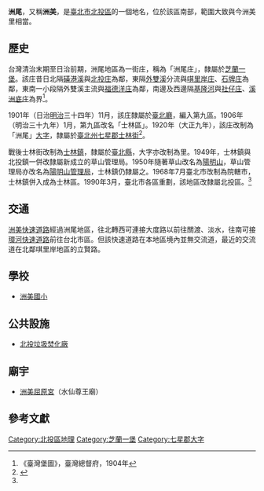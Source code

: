 {{noteTA
|1 = zh-cn:庄; zh-hk:庄; zh-tw:庄;
}}
'''洲尾'''，又稱'''洲美'''，是[[臺北市|臺北市]][[北投區|北投區]]的一個地名，位於該區南部，範圍大致與今洲美里相當。

==歷史==
台灣清治末期至日治前期，洲尾地區為一街庄，稱為「洲尾庄」，隸屬於[[芝蘭一堡|芝蘭一堡]]。該庄昔日北隔[[磺港溪|磺港溪]]與[[北投_(大字)|北投庄]]為鄰，東隔[[外雙溪|外雙溪]]分流與[[唭里岸庄|唭里岸庄]]、[[石牌庄|石牌庄]]為鄰，東南一小段隔外雙溪主流與[[福德洋庄|福德洋庄]]為鄰，南邊及西邊隔[[基隆河|基隆河]]與[[社子_(臺北市大字)|社仔庄]]、[[溪洲底庄|溪洲底庄]]為界<ref>《臺灣堡圖》，臺灣總督府，1904年</ref>。

1901年（日治[[明治|明治]]三十四年）11月，該庄隸屬於[[臺北廳|臺北廳]]，編入第九區。1906年（明治三十九年）1月，第九區改名「士林區」。1920年（大正九年），該庄改制為「洲尾」[[大字|大字]]，隸屬於[[臺北州|臺北州]][[七星郡|七星郡]][[士林街|士林街]]<ref name="地圖會說話">{{Cite web |url=http://mapstalk.blogspot.tw/2010/10/1901-2010.html |title=《臺北市沿革 1901-2010》，地圖會說話網站 |accessdate=2016-07-25 |archive-date=2016-08-16 |archive-url=https://web.archive.org/web/20160816203231/http://mapstalk.blogspot.tw/2010/10/1901-2010.html |dead-url=no }}</ref>。

戰後士林街改制為[[士林鎮|士林鎮]]，隸屬於[[臺北縣|臺北縣]]，大字亦改制為里。1949年，士林鎮與北投鎮一併改隸屬新成立的草山管理局。1950年隨著草山改名為[[陽明山|陽明山]]，草山管理局亦改名為[[陽明山管理局|陽明山管理局]]，士林鎮仍隸屬之。1968年7月臺北市改制為院轄市，士林鎮併入成為士林區。1990年3月，臺北市各區重劃，該地區改隸屬北投區。<ref name="地圖會說話"/>

==交通==
[[洲美快速道路|洲美快速道路]]經過洲尾地區，往北轉西可連接大度路以前往關渡、淡水，往南可接[[環河南北快速道路|環河快速道路]]前往台北市區。但該快速道路在本地區境內並無交流道，最近的交流道在北鄰唭里岸地區的立賢路。

==學校==
*[[洲美國小|洲美國小]]

==公共設施==
*[[北投垃圾焚化廠|北投垃圾焚化廠]]

==廟宇==
*[[洲美屈原宮|洲美屈原宮]]（水仙尊王廟）

==參考文獻==
{{reflist}}

{{七星郡}}

[[Category:北投區地理|Category:北投區地理]]
[[Category:芝蘭一堡|Category:芝蘭一堡]]
[[Category:七星郡大字|Category:七星郡大字]]